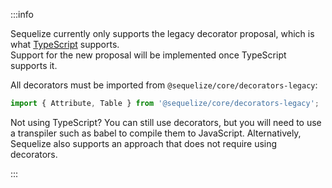 :::info

Sequelize currently only supports the legacy decorator proposal, which is what [TypeScript](https://www.typescriptlang.org/docs/handbook/decorators.html#decorators) supports.  
Support for the new proposal will be implemented once TypeScript supports it.

All decorators must be imported from `@sequelize/core/decorators-legacy`:

```ts
import { Attribute, Table } from '@sequelize/core/decorators-legacy';
```

Not using TypeScript? You can still use decorators, but you will need to use a transpiler such as babel to compile them to JavaScript. 
Alternatively, Sequelize also supports an approach that does not require using decorators.

:::
